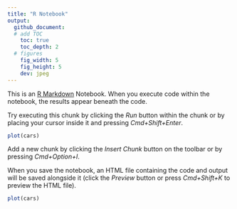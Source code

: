 ```yaml
---
title: "R Notebook"
output: 
  github_document:
  # add TOC
    toc: true
    toc_depth: 2
  # figures
    fig_width: 5
    fig_height: 5
    dev: jpeg
---
```




This is an [R Markdown](http://rmarkdown.rstudio.com) Notebook. When you execute code within the notebook, the results appear beneath the code. 

Try executing this chunk by clicking the *Run* button within the chunk or by placing your cursor inside it and pressing *Cmd+Shift+Enter*. 

```r
plot(cars)
```

Add a new chunk by clicking the *Insert Chunk* button on the toolbar or by pressing *Cmd+Option+I*.

When you save the notebook, an HTML file containing the code and output will be saved alongside it (click the *Preview* button or press *Cmd+Shift+K* to preview the HTML file).


```r
plot(cars)
```

